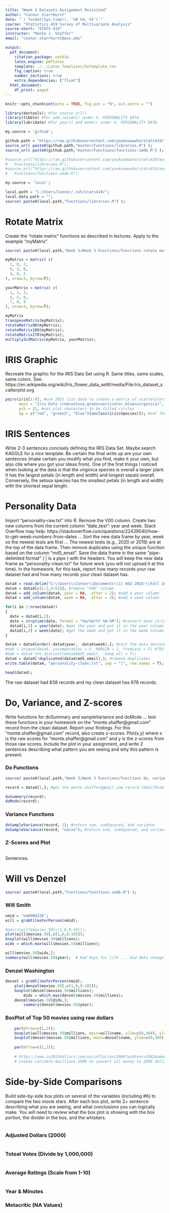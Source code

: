 ```yaml
---
title: "Week 3 Datasets Assignment Revisited"
author: "Connor StarrHurst"
date: "`r format(Sys.time(), '%B %d, %Y')`"
course: "Statistics 419 Survey of Multivariate Analysis"
course-short: "STATS 419"
instructor: "Monte J. Shaffer"
email: "connor.starrhurst@wsu.edu"

output: 
  pdf_document:
    citation_package: natbib
    latex_engine: pdflatex
    template: ./../Latex Templates/hwTemplate.tex
    fig_caption: true
    number_sections: true
    extra_dependencies: ["float"] 
  html_document:
    df_print: paged
---
```


```r
knitr::opts_chunk$set(echo = TRUE, fig.pos = "H", out.extra = "")
```

```r
library(devtools); #for source_url()
library(tibble) #for add_column() under 4. PERSONALITY DATA
library(lubridate) #for year() and week() under 4. PERSONALITY DATA

my.source = 'github';

github.path = "https://raw.githubusercontent.com/youknowwwho/stats419/";
source_url( paste0(github.path,"master/Functions/libraries.R") );
source_url( paste0(github.path,"master/Functions/functions-imdb.R") );

#source_url("https://raw.githubusercontent.com/youknowwwho/stats419/master/
#   Functions/libraries.R");
#source_url("https://raw.githubusercontent.com/youknowwwho/stats419/master/
#   Functions/functions-imdb.R");

my.source = 'local';

local.path = "C:/Users/Connor/.ssh/stats419/";
local.data.path = "";
source( paste0(local.path,"Functions/libraries.R") );
```

# Rotate Matrix

Create the "rotate matrix" functions as described in lectures. Apply to the example "myMatrix".
```r
source( paste0(local.path,"Week 3/Week 3 Functions/functions rotate matrix.R") );

myMatrix = matrix( c(
  1, 0, 2,
  0, 3, 0,
  4, 0, 5
), nrow=3, byrow=T);

yourMatrix = matrix( c(
  1, 2, 3,
  4, 5, 6,
  7, 8, 9
), nrow=3, byrow=T);

myMatrix
transposeMatrix(myMatrix);
rotateMatrix90(myMatrix);
rotateMatrix180(myMatrix);
rotateMatrix270(myMatrix);
multiply3x3Matrix(myMatrix, yourMatrix);
```

# IRIS Graphic

Recreate the graphic for the IRIS Data Set using R.  Same titles, same scales, same colors.  See: https://en.wikipedia.org/wiki/Iris_flower_data_set#/media/File:Iris_dataset_scatterplot.svg
```r
pairs(iris[1:4], #use IRIS list data to create a matrix of scatterplots
      main = "Iris Data (red=setosa,green=versicolor,blue=virginica)", #title
      pch = 21, #set plot characters to be filled circles
      bg = c("red", "green3", "blue")[unclass(iris$Species)]); #set the background/fill color of the plot characters for the unclassed list of species (1=red, 2=green3, 3=blue)
```

# IRIS Sentences

Write 2-3 sentences concisely defining the IRIS Data Set.  Maybe search KAGGLE for a nice template. Be certain the final write up are your own sentences (make certain you modify what you find, make it your own, but also cite where you got your ideas from).
\newline
\newline
One of the first things I noticed when looking at the data is that the virginica species is overall a larger plant. It has the largest petals (in length and width) and longest sepals overall. Conversely, the setosa species has the smallest petals (in length and width) with the shortest sepal length.


# Personality Data

Import "personality-raw.txt" into R.  Remove the V00 column.  Create two new columns from the current column "date_test": year and week. Stack Overflow may help:  https://stackoverflow.com/questions/22439540/how-to-get-week-numbers-from-dates ... Sort the new data frame by year, week so the newest tests are first ... The newest tests (e.g., 2020 or 2019) are at the top of the data frame.  Then remove duplicates using the unique function based on the column "md5_email".  Save the data frame in the same "pipe-delimited format" ( | is a pipe ) with the headers.  You will keep the new data frame as "personality-clean.txt" for future work (you will not upload it at this time). In the homework, for this task, report how many records your raw dataset had and how many records your clean dataset has.
```r
data4 = read.delim("C:\\Users\\Connor\\Documents\\1) WSU 2018-\\Fall 2020\\Stat 419\\Week 2\\personality-raw.txt", header = T, sep = "|"); #import data
data4 = data4[c(1:2,4:63)]; #remove "V00" column
data4 = add_column(data4, year = NA, .after = 2); #add a year column
data4 = add_column(data4, week = NA, .after = 3); #add a week column

for(i in 1:nrow(data4))
{
  date = data4[i,2];
  date = strptime(date, format = "%m/%d/%Y %H:%M"); #convert date string to POSIXlt/POSIXt
  data4[i,3] = year(date); #get the year and put it in the year column
  data4[i,4] = week(date); #get the week and put it in the week column
}

data4 = data4[order(-data4$year, -data4$week),]; #sort the data descending by year first, then week
#dab = unique(data4, incomparables = F, MARGIN = 1, fromLast = F) #793 & 794 are duplicates (ece0c3bd125984b3528887c1b17a83b3)
#dab = data4 %>% distinct(data4$md5_email, .keep_all = T); 
data4 = data4[!duplicated(data4$md5_email),]; #remove duplicates
write.table(data4, "personality-clean.txt", sep = "|", row.names = T); #save a cleaned version of the data with the headers

head(data4);
```

The raw dataset had 838 records and my clean dataset has 678 records.


# Do, Variance, and Z-scores

Write functions for doSummary and sampleVariance and doMode ... test these functions in your homework on the "monte.shaffer@gmail.com" record from the clean dataset.  Report your findings.  For this "monte.shaffer@gmail.com" record, also create z-scores.  Plot(x,y) where x is the raw scores for "monte.shaffer@gmail.com" and y is the z-scores from those raw scores.  Include the plot in your assignment, and write 2 sentences describing what pattern you are seeing and why this pattern is present.

### Do Functions
```r
source( paste0(local.path,"Week 3/Week 3 Functions/functions do, variance, & z-scores.R") );

record = data4[1,]; #get the monte.shaffer@gmail.com record (b62c73cdaf59e0a13de495b84030734e 4/6/2020 12:57 2020  14 3.4 ...)

doSummary(record);
doMode(record);
```
### Variance Functions
```r
doSampleVariance(record, 1); #return sum, sumSquared, and variance
doSampleVariance(record, "naive"); #return sum, sumSquared, and variance
```
### Z-Scores and Plot
```r

```

Sentences.




# Will vs Denzel
```r
source( paste0(local.path,"Functions/functions-imdb.R") );
```

### Will Smith
```r
nmid = "nm0000226";
will = grabFilmsForPerson(nmid);

#pairs(will$movies.50[c(1,6,8:10)]);
plot(will$movies.50[,c(1,6,8:10)]);
boxplot(will$movies.50$millions);
widx = which.max(will$movies.50$millions);

will$movies.50[widx,];
summary(will$movies.50$year);  # bad boys for life ... did data change?
```

### Denzel Washington
```r
denzel = grabFilmsForPerson(nmid);
 	plot(denzel$movies.50[,c(1,6,8:10)]);
  	boxplot(denzel$movies.50$millions);
		didx = which.max(denzel$movies.50$millions);
	denzel$movies.50[didx,];
		summary(denzel$movies.50$year);
```

### BoxPlot of Top 50 movies using raw dollars

```r
	par(mfrow=c(1,2));
	boxplot(will$movies.50$millions, main=will$name, ylim=c(0,360), ylab="Raw Millions" );
	boxplot(denzel$movies.50$millions, main=denzel$name, ylim=c(0,360), ylab="Raw Millions" );
	
	par(mfrow=c(1,1));
	
	# https://www.in2013dollars.com/us/inflation/2000?endYear=1982&amount=100
	# create variable $millions.2000 to convert all money to 2000 dollars ... based on year 
```


# Side-by-Side Comparisons

Build side-by-side box plots on several of the variables (including #6) to compare the two movie stars.  After each box plot, write 2+ sentence describing what you are seeing, and what conclusions you can logically make.  You will need to review what the box plot is showing with the box portion, the divider in the box, and the whiskers.
```r

```

### Adjusted Dollars (2000)
```r

```

### Totoal Votes (Divide by 1,000,000)
```r

```
### Average Ratings (Scale from 1-10)
```r

```
### Year & Minutes
### Metacritic (NA Values)
